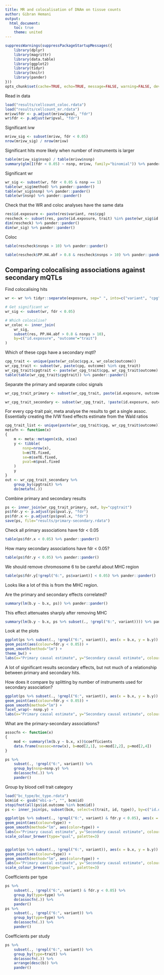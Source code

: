 ```yaml
---
title: MR and colocalisation of DNAm on tissue counts
author: Gibran Hemani
output:
  html_document:
    toc: true
    theme: united
---
```


```r
suppressWarnings(suppressPackageStartupMessages({
	library(dplyr)
	library(magrittr)
	library(data.table)
	library(ggplot2)
	library(tidyr)
	library(knitr)
	library(pander)
}))
opts_chunk$set(cache=TRUE, echo=TRUE, message=FALSE, warning=FALSE, dev="pdf")
```

Read in data

```r
load("results/cellcount_coloc.rdata")
load("results/cellcount_mr.rdata")
mrivw$fdr <- p.adjust(mrivw$pval, "fdr")
wr$fdr <- p.adjust(wr$pval, "fdr")
```

Significant ivw

```r
mrivw_sig <- subset(mrivw, fdr < 0.05)
nrow(mrivw_sig) / nrow(mrivw)
```

Significant hits more likely when number of instruments is larger

```r
table(mrivw_sig$nsnp) / table(mrivw$nsnp)
summary(glm(I(fdr < 0.05) ~ nsnp, mrivw, family="binomial")) %>% pander::pander()
```


Significant wr

```r
wr_sig <- subset(wr, fdr < 0.05 & nsnp == 1)
table(wr_sig$method) %>% pander::pander()
table(wr_sig$nsnp) %>% pander::pander()
table(wr$nsnp) %>% pander::pander()
```


Check that the WR and coloc analyses have the same data

```r
res$id.exposure <- paste(res$variant, res$cpg)
rescheck <- subset(res, paste(id.exposure, trait) %in% paste(wr_sig$id.exposure, wr_sig$id.outcome))
dim(rescheck) %>% pander::pander()
dim(wr_sig) %>% pander::pander()
```

Coloc

```r
table(rescheck$nsnps > 10) %>% pander::pander()
```

```r
table(rescheck$PP.H4.abf > 0.8 & rescheck$nsnps > 10) %>% pander::pander()
```

## Comparing colocalising associations against secondary mQTLs

Find colocalising hits

```r
wr <- wr %>% tidyr::separate(exposure, sep=" ", into=c("variant", "cpg"), remove=FALSE)

# Get significant wr
wr_sig <- subset(wr, fdr < 0.05)

# Which colocalise?
wr_coloc <- inner_join(
	wr_sig,
	subset(res, PP.H4.abf > 0.8 & nsnps > 10),
	by=c("id.exposure", "outcome"="trait")
)
```

Which of these cpgs have a secondary mqtl?

```r
cpg_trait <- unique(paste(wr_coloc$cpg.x, wr_coloc$outcome))
wr_cpg_trait <- subset(wr, paste(cpg, outcome) %in% cpg_trait)
wr_cpg_trait$cpgtrait <- paste(wr_cpg_trait$cpg, wr_cpg_trait$outcome)
table(table(wr_cpg_trait$cpgtrait)) %>% pander::pander()
```

Separate the primary and separate coloc signals

```r
wr_cpg_trait_primary <- subset(wr_cpg_trait, paste(id.exposure, outcome) %in% paste(wr_coloc$id.exposure, wr_coloc$id.outcome))

wr_cpg_trait_secondary <- subset(wr_cpg_trait, !paste(id.exposure, outcome) %in% paste(wr_coloc$id.exposure, wr_coloc$id.outcome))
```

For every cpg-trait pair, meta analyse the results to get a single assoc. Essentially creating the IVW fixed effects estimate from the Wald ratios

```r
cpg_trait_list <- unique(paste(wr_cpg_trait$cpg, wr_cpg_trait$outcome))
metafn <- function(x)
{
	m <- meta::metagen(x$b, x$se)
	y <- tibble(
		nsnp=nrow(x),
		b=m$TE.fixed,
		se=m$seTE.fixed,
		pval=m$pval.fixed
	)
	y
}
out <- wr_cpg_trait_secondary %>% 
	group_by(cpgtrait) %>%
	do(metafn(.))

```

Combine primary and secondary results

```r
ps <- inner_join(wr_cpg_trait_primary, out, by="cpgtrait")
ps$fdr.y <- p.adjust(ps$pval.y, "fdr")
ps$fdr.x <- p.adjust(ps$pval.x, "fdr")
save(ps, file="results/primary-secondary.rdata")
```

Check all primary associations have fdr < 0.05

```r
table(ps$fdr.x < 0.05) %>% pander::pander()
```

How many secondary associations have fdr < 0.05?

```r
table(ps$fdr.y < 0.05) %>% pander::pander()
```

We should remove chromosome 6 to be careful about MHC region

```r
table(ps$fdr.y[!grepl("6:", ps$variant)] < 0.05) %>% pander::pander()
```

Looks like a lot of this is from the MHC region.

Are the primary and secondary effects correlated?

```r
summary(lm(b.y ~ b.x, ps)) %>% pander::pander()
```

This effect attenuates sharply after removing MHC

```r
summary(lm(b.y ~ b.x, ps %>% subset(., !grepl("6:", variant)))) %>% pander::pander()
```

Look at the plots

```r
ggplot(ps %>% subset(., !grepl("6:", variant)), aes(x = b.x, y = b.y)) +
geom_point(aes(colour=fdr.y < 0.05)) +
geom_smooth(method="lm") +
theme_bw() +
labs(x="Primary causal estimate", y="Secondary causal estimate", colour="Secondary\nFDR < 0.05")
```

A lot of significant results secondary effects, but not much of a relationship between primary and secondary hits.

How does it compare by splitting by number of instruments used for secondary association?

```r
ggplot(ps %>% subset(., !grepl("6:", variant)), aes(x = b.x, y = b.y)) +
geom_point(aes(colour=fdr.y < 0.05)) +
geom_smooth(method="lm") +
facet_wrap(~ nsnp.y) +
labs(x="Primary causal estimate", y="Secondary causal estimate", colour="Secondary\nFDR < 0.05")
```

What are the primary-secondary associations?

```r
assocfn <- function(x)
{
	mod <- summary(lm(b.y ~ b.x, x))$coefficients
	data.frame(nassoc=nrow(x), b=mod[2,1], se=mod[2,2], p=mod[2,4])	
}

ps %>% 
	subset(., !grepl("6:", variant)) %>%
	group_by(nsnp=nsnp.y) %>%
	do(assocfn(.)) %>%
	pander()
```

Group by blood cell trait category

```r
load("bc_type/bc_type.rdata")
bcm$id <- gsub("ebi-a-", "", bcm$id)
stopifnot(all(ps$id.outcome %in% bcm$id))
ps <- inner_join(ps, subset(bcm, select=c(trait, id, type)), by=c("id.outcome"="id"))

ggplot(ps %>% subset(., !grepl("6:", variant) & fdr.y < 0.05), aes(x = b.x, y = b.y)) +
geom_point(aes(colour=type)) +
geom_smooth(method="lm", aes(color=type)) +
labs(x="Primary causal estimate", y="Secondary causal estimate", colour="Secondary\nFDR < 0.05") +
scale_colour_brewer(type="qual", palette=3)


ggplot(ps %>% subset(., !grepl("6:", variant)), aes(x = b.x, y = b.y)) +
geom_point(aes(colour=type)) +
geom_smooth(method="lm", aes(color=type)) +
labs(x="Primary causal estimate", y="Secondary causal estimate", colour="Secondary\nFDR < 0.05") +
scale_colour_brewer(type="qual", palette=3)
```

Coefficients per type

```r
ps %>% 
	subset(., !grepl("6:", variant) & fdr.y < 0.05) %>%
	group_by(type=type) %>%
	do(assocfn(.)) %>%
	pander()
ps %>% 
	subset(., !grepl("6:", variant)) %>%
	group_by(type=type) %>%
	do(assocfn(.)) %>%
	pander()

```

Coefficients per study

```r
ps %>% 
	subset(., !grepl("6:", variant)) %>%
	group_by(type=trait) %>%
	do(assocfn(.)) %>%
	arrange(desc(b)) %>%
	pander()
```

